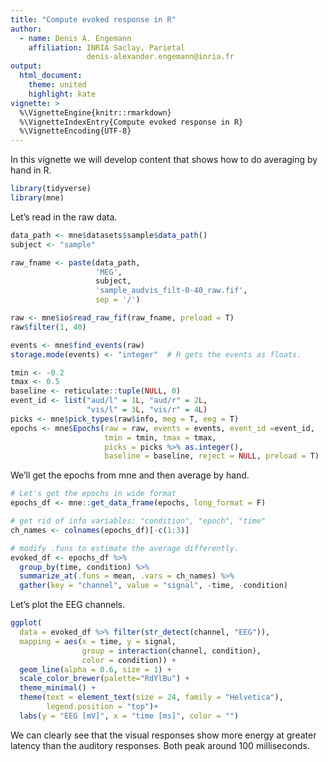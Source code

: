 ```yaml
---
title: "Compute evoked response in R"
author: 
  - name: Denis A. Engemann
    affiliation: INRIA Saclay, Parietal
                 denis-alexander.engemann@inria.fr
output:
  html_document:
    theme: united
    highlight: kate
vignette: >
  %\VignetteEngine{knitr::rmarkdown}
  %\VignetteIndexEntry{Compute evoked response in R}
  %\VignetteEncoding{UTF-8}
---
```


In this vignette we will develop content that shows how to do
averaging by hand in R.

```r
library(tidyverse)
library(mne)
```

Let's read in the raw data.

```r
data_path <- mne$datasets$sample$data_path()
subject <- "sample"

raw_fname <- paste(data_path,
                   'MEG', 
                   subject,
                   'sample_audvis_filt-0-40_raw.fif',
                   sep = '/')

raw <- mne$io$read_raw_fif(raw_fname, preload = T)
raw$filter(1, 40)

events <- mne$find_events(raw)
storage.mode(events) <- "integer"  # R gets the events as floats.

tmin <- -0.2
tmax <- 0.5
baseline <- reticulate::tuple(NULL, 0)
event_id <- list("aud/l" = 1L, "aud/r" = 2L,
                 "vis/l" = 3L, "vis/r" = 4L)
picks <- mne$pick_types(raw$info, meg = T, eeg = T)
epochs <- mne$Epochs(raw = raw, events = events, event_id =event_id,
                     tmin = tmin, tmax = tmax,
                     picks = picks %>% as.integer(),
                     baseline = baseline, reject = NULL, preload = T) 
```

We'll get the epochs from mne and then average by hand.

```r
# Let's get the epochs in wide format
epochs_df <- mne::get_data_frame(epochs, long_format = F)

# get rid of info variables: "condition", "epoch", "time"  
ch_names <- colnames(epochs_df)[-c(1:3)]

# modify .funs to estimate the average differently.
evoked_df <- epochs_df %>%
  group_by(time, condition) %>%
  summarize_at(.funs = mean, .vars = ch_names) %>% 
  gather(key = "channel", value = "signal", -time, -condition)
```

Let's plot the EEG channels.

```r
ggplot(
  data = evoked_df %>% filter(str_detect(channel, "EEG")),
  mapping = aes(x = time, y = signal,
                group = interaction(channel, condition),
                color = condition)) +
  geom_line(alpha = 0.6, size = 1) +
  scale_color_brewer(palette="RdYlBu") +
  theme_minimal() +
  theme(text = element_text(size = 24, family = "Helvetica"),
        legend.position = "top")+
  labs(y = "EEG [mV]", x = "time [ms]", color = "")
```

We can clearly see that the visual responses show more energy
at greater latency than the auditory responses. Both peak around 100
milliseconds.
